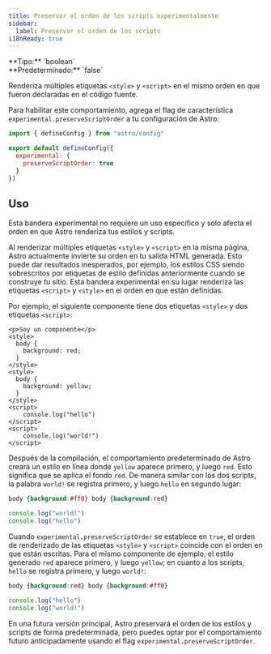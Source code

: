 ```yaml
---
title: Preservar el orden de los scripts experimentalmente
sidebar:
  label: Preservar el orden de los scripts
i18nReady: true
---
```



<p>
  **Tipo:** `boolean`<br />
  **Predeterminado:** `false`<br />
  <Since v="5.5.0" />
</p>

Renderiza múltiples etiquetas `<style>` y `<script>` en el mismo orden en que fueron declaradas en el código fuente.

Para habilitar este comportamiento, agrega el flag de característica `experimental.preserveScriptOrder` a tu configuración de Astro:

```js title="astro.config.mjs" ins={4-6}
import { defineConfig } from "astro/config"

export default defineConfig({
  experimental: {
    preserveScriptOrder: true
  }
})
```

## Uso

Esta bandera experimental no requiere un uso específico y solo afecta el orden en que Astro renderiza tus estilos y scripts.

Al renderizar múltiples etiquetas `<style>` y `<script>` en la misma página, Astro actualmente invierte su orden en tu salida HTML generada. Esto puede dar resultados inesperados, por ejemplo, los estilos CSS siendo sobrescritos por etiquetas de estilo definidas anteriormente cuando se construye tu sitio. Esta bandera experimental en su lugar renderiza las etiquetas `<script>` y `<style>` en el orden en que están definidas.

Por ejemplo, el siguiente componente tiene dos etiquetas `<style>` y dos etiquetas `<script>`:

```astro title="src/components/MyComponent.astro"
<p>Soy un componente</p>
<style>
  body {
    background: red;
  }
</style>
<style>
  body {
    background: yellow;
  }
</style>
<script>
    console.log("hello")
</script>
<script>
    console.log("world!")
</script>
```

Después de la compilación, el comportamiento predeterminado de Astro creará un estilo en línea donde `yellow` aparece primero, y luego `red`. Esto significa que se aplica el fondo `red`. De manera similar con los dos scripts, la palabra `world!` se registra primero, y luego `hello` en segundo lugar:

```css
body {background:#ff0} body {background:red}
```

```js
console.log("world!")
console.log("hello")
```

Cuando `experimental.preserveScriptOrder` se establece en `true`, el orden de renderizado de las etiquetas `<style>` y `<script>` coincide con el orden en que están escritas. Para el mismo componente de ejemplo, el estilo generado `red` aparece primero, y luego `yellow`; en cuanto a los scripts, `hello` se registra primero, y luego `world!`:

```css
body {background:red} body {background:#ff0}
```

```js
console.log("hello")
console.log("world!")
```

En una futura versión principal, Astro preservará el orden de los estilos y scripts de forma predeterminada, pero puedes optar por el comportamiento futuro anticipadamente usando el flag `experimental.preserveScriptOrder`.
